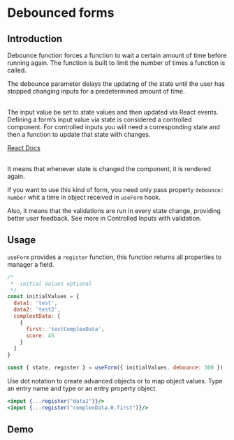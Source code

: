 
<DefaultSeo
  title="Debounced form"
  titleTemplate="Debounced form | useForm"
  description="When you use debounced form the debounce parameter delays the updating of the state until the user has stopped changing inputs for a predetermined amount of time."
/>

# Debounced forms

## Introduction

Debounce function forces a function to wait a certain amount of time before running again. The function is built to limit the number of times a function is called.

The debounce parameter delays the updating of the state until the user has stopped changing inputs for a predetermined amount of time.

<br />
The input value be set to state values and then updated via React events. Defining
a form’s input value via state is considered a controlled component. For controlled
inputs you will need a corresponding state and then a function to update that state
with changes.


[React Docs](https://reactjs.org/docs/forms.html)


<br />
It means that whenever state is changed the component, it is rendered again.

If you want to use this kind of form, you need only pass property `debounce: number` whit a time in object received in `useForm` hook.

Also, it means that the validations are run in every state change, providing better user feedback.
See more in Controlled Inputs with validation.

## Usage

`useForm` provides a `register` function, this function returns all properties to manager a field.

```javascript
/*
 *  initial Values optional
 */
const initialValues = {
  data1: 'test',
  data2: 'test2',
  complextData: [
    {
      first: 'testComplexData',
      score: 45
    }
  ]
}

const { state, register } = useForm({ initialValues, debounce: 300 })
```

Use dot notation to create advanced objects or to map object values. Type an entry name and type or an entry property object.

```jsx
<input {...register("data1")}/>
<input {...register("complexData.0.first")}/>
```

## Demo

<Demo url="https://codesandbox.io/s/use-form-debounced-form-co37c"/>